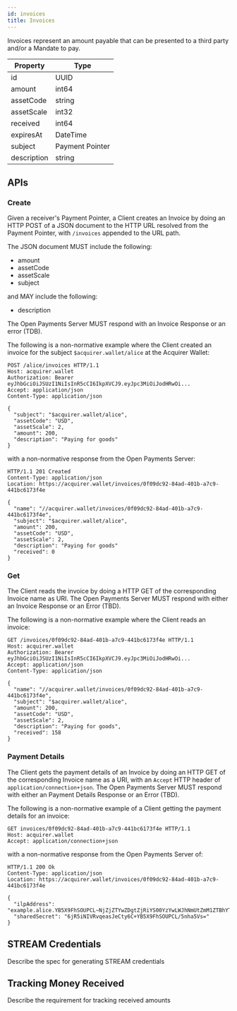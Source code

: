 ```yaml
---
id: invoices
title: Invoices
---
```


Invoices represent an amount payable that can be presented to a third party and/or a Mandate to pay. 

| Property    | Type                |
|-------------|---------------------| 
| id          | UUID                |
| amount      | int64               |
| assetCode   | string              |
| assetScale  | int32               |
| received    | int64               |
| expiresAt   | DateTime            |
| subject     | Payment Pointer     |
| description | string              |

## APIs

### Create

Given a receiver's Payment Pointer, a Client creates an Invoice by doing an HTTP POST of a JSON document to the 
HTTP URL resolved from the Payment Pointer, with `/invoices` appended to the URL path.

The JSON document MUST include the following:

* amount
* assetCode
* assetScale
* subject

and MAY include the following:
* description

The Open Payments Server MUST respond with an Invoice Response or an error (TDB).

The following is a non-normative example where the Client created an invoice for the subject `$acquirer.wallet/alice` at the Acquirer Wallet:

```http
POST /alice/invoices HTTP/1.1
Host: acquirer.wallet
Authorization: Bearer eyJhbGciOiJSUzI1NiIsInR5cCI6IkpXVCJ9.eyJpc3MiOiJodHRwOi...
Accept: application/json
Content-Type: application/json

{
  "subject": "$acquirer.wallet/alice",
  "assetCode": "USD",
  "assetScale": 2,
  "amount": 200,
  "description": "Paying for goods"
}
```

with a non-normative response from the Open Payments Server:

```http
HTTP/1.1 201 Created
Content-Type: application/json
Location: https://acquirer.wallet/invoices/0f09dc92-84ad-401b-a7c9-441bc6173f4e

{
  "name": "//acquirer.wallet/invoices/0f09dc92-84ad-401b-a7c9-441bc6173f4e",
  "subject": "$acquirer.wallet/alice",
  "amount": 200,
  "assetCode": "USD",
  "assetScale": 2,
  "description": "Paying for goods"
  "received": 0
}
```

### Get

The Client reads the invoice by doing a HTTP GET of the corresponding Invoice name as URI. The Open Payments Server
MUST respond with either an Invoice Response or an Error (TBD).

The following is a non-normative example where the Client reads an invoice:

```http
GET /invoices/0f09dc92-84ad-401b-a7c9-441bc6173f4e HTTP/1.1
Host: acquirer.wallet
Authorization: Bearer eyJhbGciOiJSUzI1NiIsInR5cCI6IkpXVCJ9.eyJpc3MiOiJodHRwOi...
Accept: application/json
Content-Type: application/json

{
  "name": "//acquirer.wallet/invoices/0f09dc92-84ad-401b-a7c9-441bc6173f4e",
  "subject": "$acquirer.wallet/alice",
  "amount": 200,
  "assetCode": "USD",
  "assetScale": 2,
  "description": "Paying for goods",
  "received": 158
}
```

### Payment Details

The Client gets the payment details of an Invoice by doing an HTTP GET of the corresponding Invoice name as a URI, with an
`Accept` HTTP header of `application/connection+json`. The Open Payments Server MUST respond with either an Payment Details 
Response or an Error (TBD).

The following is a non-normative example of a Client getting the payment details for an invoice:

```http
GET invoices/0f09dc92-84ad-401b-a7c9-441bc6173f4e HTTP/1.1
Host: acquirer.wallet
Accept: application/connection+json
```

with a non-normative response from the Open Payments Server of:

```http
HTTP/1.1 200 Ok
Content-Type: application/json
Location: https://acquirer.wallet/invoices/0f09dc92-84ad-401b-a7c9-441bc6173f4e

{
  "ilpAddress": "example.alice.YB5X9FhSOUPCL~NjZjZTYwZDgtZjRiYS00YzYwLWJhNmUtZmM1ZTBhYTk5OTIz",
  "sharedSecret": "6jR5iNIVRvqeasJeCty6C+YB5X9FhSOUPCL/5nha5Vs="
}
```

## STREAM Credentials
Describe the spec for generating STREAM credentials

## Tracking Money Received
Describe the requirement for tracking received amounts
